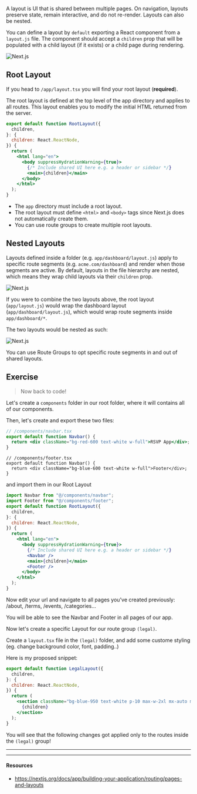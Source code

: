 A layout is UI that is shared between multiple pages. On navigation, layouts preserve state, remain interactive, and do not re-render. Layouts can also be nested.

You can define a layout by `default` exporting a React component from a `layout.js` file. The component should accept a `children` prop that will be populated with a child layout (if it exists) or a child page during rendering.

![Next.js](../../images/layout.PNG)

## Root Layout

If you head to `/app/layout.tsx` you will find your root layout (**required**).

The root layout is defined at the top level of the app directory and applies to all routes. This layout enables you to modify the initial HTML returned from the server.

```jsx
export default function RootLayout({
  children,
}: {
  children: React.ReactNode,
}) {
  return (
    <html lang="en">
      <body suppressHydrationWarning={true}>
        {/* Include shared UI here e.g. a header or sidebar */}
        <main>{children}</main>
      </body>
    </html>
  );
}
```

- The `app` directory must include a root layout.
- The root layout must define `<html>` and `<body>` tags since Next.js does not automatically create them.
- You can use route groups to create multiple root layouts.

## Nested Layouts

Layouts defined inside a folder (e.g. `app/dashboard/layout.js`) apply to specific route segments (e.g. `acme.com/dashboard`) and render when those segments are active. By default, layouts in the file hierarchy are nested, which means they wrap child layouts via their `children` prop.

![Next.js](../../images/nested-layouts.PNG)

If you were to combine the two layouts above, the root layout (`app/layout.js`) would wrap the dashboard layout (`app/dashboard/layout.js`), which would wrap route segments inside `app/dashboard/*`.

The two layouts would be nested as such:

![Next.js](../../images/nested-route-layouts.PNG)

You can use Route Groups to opt specific route segments in and out of shared layouts.

## Exercise

> Now back to code!

Let's create a `components` folder in our root folder, where it will contains all of our components.

Then, let's create and export these two files:

```jsx
// /components/navbar.tsx
export default function Navbar() {
  return <div className="bg-red-600 text-white w-full">RSVP App</div>;
}
```

```tsx
// /components/footer.tsx
export default function Navbar() {
  return <div className="bg-blue-600 text-white w-full">Footer</div>;
}
```

and import them in our Root Layout

```jsx
import Navbar from "@/components/navbar";
import Footer from "@/components/footer";
export default function RootLayout({
  children,
}: {
  children: React.ReactNode,
}) {
  return (
    <html lang="en">
      <body suppressHydrationWarning={true}>
        {/* Include shared UI here e.g. a header or sidebar */}
        <Navbar />
        <main>{children}</main>
        <Footer />
      </body>
    </html>
  );
}
```

Now edit your url and navigate to all pages you've created previously: /about, /terms, /events, /categories...

You will be able to see the Navbar and Footer in all pages of our app.

Now let's create a specific Layout for our route group `(legal)`.

Create a `layout.tsx` file in the `(legal)` folder, and add some custome styling (eg. change background color, font, padding..)

Here is my proposed snippet:

```jsx
export default function LegalLayout({
  children,
}: {
  children: React.ReactNode,
}) {
  return (
    <section className="bg-blue-950 text-white p-10 max-w-2xl mx-auto min-h-screen">
      {children}
    </section>
  );
}
```

You will see that the following changes got applied only to the routes inside the `(legal)` group!

---

---

#### Resources

- https://nextjs.org/docs/app/building-your-application/routing/pages-and-layouts
